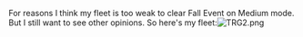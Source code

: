 For reasons I think my fleet is too weak to clear Fall Event on Medium mode. But I still want to see other opinions. So here's my fleet:[[File:TRG2.png|thumb]]<ac_metadata title="Can&#039;t decide to go Easy or Medium this Fall Event"> </ac_metadata>